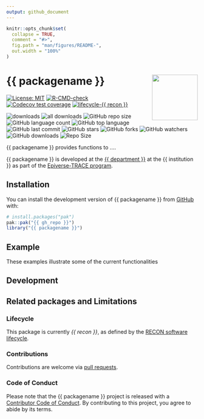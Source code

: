 ```yaml
---
output: github_document
---
```


<!-- README.md is generated from README.Rmd. Please edit that file. -->
<!-- The code to render this README is stored in .github/workflows/render-readme.yaml -->
<!-- Variables marked with double curly braces will be transformed beforehand: -->
<!-- `packagename`, `department`, `department_url`, `institution`, `recon`, `recon_description` is extracted from the DESCRIPTION file -->
<!-- `gh_repo` is extracted via a special environment variable in GitHub Actions -->


```r
knitr::opts_chunk$set(
  collapse = TRUE,
  comment = "#>",
  fig.path = "man/figures/README-",
  out.width = "100%"
)
```

# {{ packagename }} <img src="man/figures/logo.svg" align="right" width="120" />

<!-- badges: start -->
[![License: MIT](https://img.shields.io/badge/License-MIT-yellow.svg)](https://opensource.org/license/mit/)
[![R-CMD-check](https://github.com/{{ gh_repo }}/actions/workflows/R-CMD-check.yaml/badge.svg)](https://github.com/{{ gh_repo }}/actions/workflows/R-CMD-check.yaml)
[![Codecov test coverage](https://codecov.io/gh/{{ gh_repo }}/branch/main/graph/badge.svg)](https://app.codecov.io/gh/{{ gh_repo }}?branch=main)
[![lifecycle-{{ recon }}](https://www.reconverse.org/images/badge-{{ recon }}.svg)](https://www.reconverse.org/lifecycle.html#{{ recon }})

<!-- extra badges to consider -->
![downloads](https://cranlogs.r-pkg.org/badges/{{ packagename }})
![all downloads](https://cranlogs.r-pkg.org/badges/grand-total/{{ packagename }})
![GitHub repo size](https://img.shields.io/github/repo-size/{{ gh_repo }}?style=plastic)
![GitHub language count](https://img.shields.io/github/languages/count/{{ gh_repo }}?style=plastic)
![GitHub top language](https://img.shields.io/github/languages/top/{{ gh_repo }}?style=plastic)
![GitHub last commit](https://img.shields.io/github/last-commit/{{ gh_repo }}?color=red&style=plastic)
![GitHub stars](https://img.shields.io/github/stars/{{ gh_repo }}?style=social)
![GitHub forks](https://img.shields.io/github/forks/{{ gh_repo }}?style=social)
![GitHub watchers](https://img.shields.io/github/watchers/{{ gh_repo }}?style=social)
![GitHub downloads](https://img.shields.io/github/downloads/{{ gh_repo }}/total.svg)
![Repo Size](https://img.shields.io/github/repo-size/{{ gh_repo }})
<!-- badges: end -->

{{ packagename }} provides functions to ....

<!-- This sentence is optional and can be removed -->
{{ packagename }} is developed at the [{{ department }}]({{ department_url }}) at the {{ institution }} as part of the [Epiverse-TRACE program](https://data.org/initiatives/epiverse/).

## Installation

You can install the development version of {{ packagename }} from
[GitHub](https://github.com/) with:

```r
# install.packages("pak")
pak::pak("{{ gh_repo }}")
library("{{ packagename }}")
```

## Example

These examples illustrate some of the current functionalities


## Development

## Related packages and Limitations


### Lifecycle

This package is currently *{{ recon }}*, as defined by the [RECON software
lifecycle](https://www.reconverse.org/lifecycle.html).


### Contributions

Contributions are welcome via [pull requests](https://github.com/{{ gh_repo }}/pulls).

### Code of Conduct

Please note that the {{ packagename }} project is released with a 
[Contributor Code of Conduct](https://github.com/epiverse-trace/.github/blob/main/CODE_OF_CONDUCT.md).
By contributing to this project, you agree to abide by its terms.